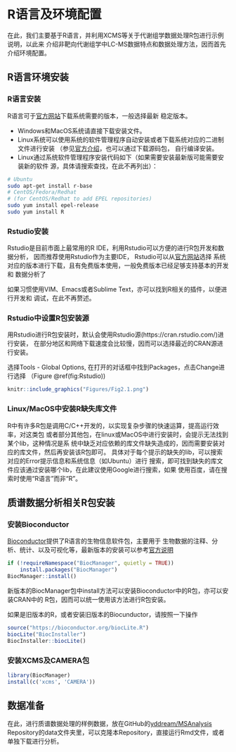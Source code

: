 \mainmatter

# R语言及环境配置 {#basis}
在此，我们主要基于R语言，并利用XCMS等关于代谢组学数据处理R包进行示例说明，以此来
介绍非靶向代谢组学中LC-MS数据特点和数据处理方法，因而首先介绍环境配置。

## R语言环境安装
### R语言安装
R语言可于[官方网站](https://cran.r-project.org)下载系统需要的版本，一般选择最新
稳定版本。

- Windows和MacOS系统请直接下载安装文件。
- Linux系统可以使用系统的软件管理程序自动安装或者下载系统对应的二进制文件进行安装
（参见[官方介绍](https://cran.r-project.org/bin/linux/)，也可以通过下载源码包，
自行编译安装。
- Linux通过系统软件管理程序安装代码如下（如果需要安装最新版可能需要安装新的软件
源，具体请搜索查找，在此不再列出）：

```bash
# Ubuntu
sudo apt-get install r-base
# CentOS/Fedora/Redhat
# (for CentOS/Redhat to add EPEL repositories)
sudo yum install epel-release 
sudo yum install R
```

### Rstudio安装
Rstudio是目前市面上最常用的R IDE，利用Rstudio可以方便的进行R包开发和数据分析，
因而推荐使用Rstudio作为主要IDE，
Rstudio可以从[官方网站](https://www.rstudio.com/products/rstudio/download/)选择
系统对应的版本进行下载，且有免费版本使用，一般免费版本已经足够支持基本的开发和
数据分析了

如果习惯使用VIM、Emacs或者Sublime Text，亦可以找到R相关的插件，以便进行开发和
调试，在此不再赘述。

### Rstudio中设置R包安装源
用Rstudio进行R包安装时，默认会使用Rstudio源(https://cran.rstudio.com/)进行安装，
在部分地区和网络下载速度会比较慢，因而可以选择最近的CRAN源进行安装。

选择Tools - Global Options, 在打开的对话框中找到Packages，点击Change进行选择
（Figure \@ref(fig:Rstudio))

```r
knitr::include_graphics("Figures/Fig2.1.png")
```
### Linux/MacOS中安装R缺失库文件
R中有许多R包是调用C/C++开发的，以实现复杂步骤的快速运算，提高运行效率，对这类包
或者部分其他包，在linux或MacOS中进行安装时，会提示无法找到某个lib，这种情况是系
统中缺乏对应依赖的库文件缺失造成的，因而需要安装对应的库文件，然后再安装该R包即可。
具体对于每个提示的缺失的lib，可以搜索对应的Error提示信息和系统信息（如Ubuntu）进行
搜索，即可找到缺失的库文件应该通过安装哪个lib，在此建议使用Google进行搜索，如果
使用百度，请在搜索时使用“R语言”而非“R”。

## 质谱数据分析相关R包安装

### 安装Bioconductor
[Bioconductor](https://www.bioconductor.org)提供了R语言的生物信息软件包，主要用于
生物数据的注释、分析、统计、以及可视化等，最新版本的安装可以参考[官方说明](https://www.bioconductor.org/install/)
```r
if (!requireNamespace("BiocManager", quietly = TRUE))
    install.packages("BiocManager")
BiocManager::install()
```
新版本的BiocManager包中install方法可以安装Bioconductor中的R包，亦可以安装CRAN中的
R包，因而可以统一使用该方法进行R包安装。

如果是旧版本的R，或者安装旧版本的Biocunductor，请按照一下操作
```r
source("https://bioconductor.org/biocLite.R")
biocLite("BiocInstaller")
BiocInstaller::biocLite()
```
### 安装XCMS及CAMERA包
```r
library(BiocManager)
install(c('xcms', 'CAMERA'))
```

## 数据准备
在此，进行质谱数据处理的样例数据，放在GitHub的[yddream/MSAnalysis](https://github.com/yddream/MSAnalysis)
Repository的data文件夹里，可以克隆本Repository，直接运行Rmd文件，或者单独下载进行分析。

